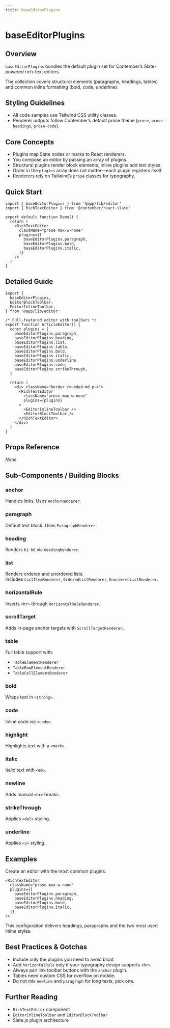 ```yaml
---
title: baseEditorPlugins
---
```


<!-- Edited by human: false -->
<!-- Examples count: 1 -->
<!-- Source examples: 1 -->
<!-- Playground examples: 0 -->
<!-- External examples: 0 -->
<!-- Import examples: 3 -->

# baseEditorPlugins

## Overview
`baseEditorPlugins` bundles the default plugin set for Contember’s Slate-powered rich-text editors.

The collection covers structural elements (paragraphs, headings, tables) and common inline formatting (bold, code, underline).

## Styling Guidelines
* All code samples use Tailwind CSS utility classes.
* Renderer outputs follow Contember’s default prose theme (`prose`, `prose-headings`, `prose-code`).

## Core Concepts
* Plugins map Slate nodes or marks to React renderers.
* You compose an editor by passing an array of plugins.
* Structural plugins render block elements; inline plugins add text styles.
* Order in the `plugins` array does not matter—each plugin registers itself.
* Renderers rely on Tailwind’s `prose` classes for typography.

## Quick Start
```tsx
import { baseEditorPlugins } from '@app/lib/editor'
import { RichTextEditor } from '@contember/react-slate'

export default function Demo() {
  return (
    <RichTextEditor
      className="prose max-w-none"
      plugins={[
        baseEditorPlugins.paragraph,
        baseEditorPlugins.bold,
        baseEditorPlugins.italic,
      ]}
    />
  )
}
```

## Detailed Guide
```tsx
import {
  baseEditorPlugins,
  EditorBlockToolbar,
  EditorInlineToolbar,
} from '@app/lib/editor'

/* Full-featured editor with toolbars */
export function ArticleEditor() {
  const plugins = [
    baseEditorPlugins.paragraph,
    baseEditorPlugins.heading,
    baseEditorPlugins.list,
    baseEditorPlugins.table,
    baseEditorPlugins.bold,
    baseEditorPlugins.italic,
    baseEditorPlugins.underline,
    baseEditorPlugins.code,
    baseEditorPlugins.strikeThrough,
  ]

  return (
    <div className="border rounded-md p-4">
      <RichTextEditor
        className="prose max-w-none"
        plugins={plugins}
      >
        <EditorInlineToolbar />
        <EditorBlockToolbar />
      </RichTextEditor>
    </div>
  )
}
```

## Props Reference
_None_

## Sub-Components / Building Blocks
### anchor
Handles links. Uses `AnchorRenderer`.

### paragraph
Default text block. Uses `ParagraphRenderer`.

### heading
Renders `h1`–`h6` via `HeadingRenderer`.

### list
Renders ordered and unordered lists.  
Includes `ListItemRenderer`, `OrderedListRenderer`, `UnorderedListRenderer`.

### horizontalRule
Inserts `<hr>` through `HorizontalRuleRenderer`.

### scrollTarget
Adds in-page anchor targets with `ScrollTargetRenderer`.

### table
Full table support with:
* `TableElementRenderer`
* `TableRowElementRenderer`
* `TableCellElementRenderer`

### bold
Wraps text in `<strong>`.

### code
Inline code via `<code>`.

### highlight
Highlights text with a `<mark>`.

### italic
Italic text with `<em>`.

### newline
Adds manual `<br>` breaks.

### strikeThrough
Applies `<del>` styling.

### underline
Applies `<u>` styling.

## Examples
Create an editor with the most common plugins:
```tsx
<RichTextEditor
  className="prose max-w-none"
  plugins={[
    baseEditorPlugins.paragraph,
    baseEditorPlugins.heading,
    baseEditorPlugins.bold,
    baseEditorPlugins.italic,
  ]}
/>
```
This configuration delivers headings, paragraphs and the two most used inline styles.

## Best Practices & Gotchas
* Include only the plugins you need to avoid bloat.
* Add `horizontalRule` only if your typography design supports `<hr>`.
* Always pair link toolbar buttons with the `anchor` plugin.
* Tables need custom CSS for overflow on mobile.
* Do not mix `newline` and `paragraph` for long texts; pick one.

## Further Reading
* `RichTextEditor` component
* `EditorInlineToolbar` and `EditorBlockToolbar`
* Slate.js plugin architecture

<!-- End of Generated Documentation -->